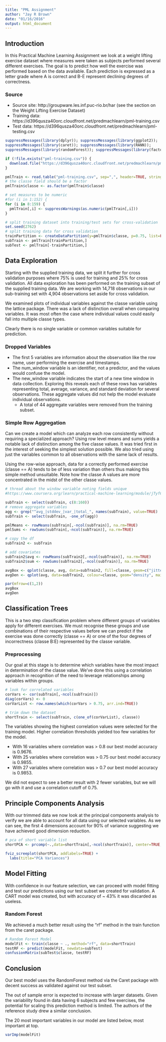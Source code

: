```yaml
---
title: "PML Assignment"
author: "Jay R Brown"
date: "01/16/2016"
output: html_document
---
```


## Introduction

In this Practical Machine Learning Assignment we look at a weight lifting exercise dataset where measures were taken as subjects performed several different exercises. The goal is to predict how well the exercise was performed based on the data available. Each prediction is expressed as a letter grade where A is correct and B-E represent declining degrees of correctness.

### Source
- Source site: http://groupware.les.inf.puc-rio.br/har (see the section on the Weight Lifting Exercise Dataset)
- Training data: https://d396qusza40orc.cloudfront.net/predmachlearn/pml-training.csv
- Test data:     https://d396qusza40orc.cloudfront.net/predmachlearn/pml-testing.csv

```r
suppressMessages(library(dplyr)); suppressMessages(library(ggplot2)); 
suppressMessages(library(caret)); suppressMessages(library(RANN));
suppressMessages(library(randomForest)); suppressMessages(library(factoextra));
```

```r
if (!file.exists("pml-training.csv")) {
  download.file("https://d396qusza40orc.cloudfront.net/predmachlearn/pml-training.csv", "pml-training.csv", cacheOK = TRUE)
}

pmlTrain <- read.table("pml-training.csv", sep=",", header=TRUE, stringsAsFactors=FALSE)
# the classe field should be a factor
pmlTrain$classe <- as.factor(pmlTrain$classe)

# set measures to be numeric
#for (i in 1:152) {
for (i in 8:159) {
  pmlTrain[,i] <- suppressWarnings(as.numeric(pmlTrain[,i]))
}

# split training dataset into training/test sets for cross-validation
set.seed(2762)
# split training data for cross validation
trainPartition <- createDataPartition(y=pmlTrain$classe, p=0.75, list=FALSE)
subTrain <- pmlTrain[trainPartition,]
subTest <- pmlTrain[-trainPartition,]

```

## Data Exploration

Starting with the supplied training data, we split it further for cross validation purposes where 75% is used for training and 25% for cross validation. All data exploration has been performed on the training subset of the supplied training data. We are working with 14,718 observations in our sub-training set with 4,904 observations set aside for cross validation.

We examined plots of individual variables against the classe variable using the lattice package. There was a lack of distinction overall when comparing variables. It was most often the case where individual values could easily fall into multiple classe types. 

Clearly there is no single variable or common variables suitable for prediction.

### Dropped Variables
* The first 5 variables are information about the observation like the row name, user performing the exercise and timestamps.
* The num_window variable is an identifier, not a predictor, and the values would confuse the model.
* The new_window variable indicates the start of a new time window in data collection. Exploring this reveals each of these rows has variables representing total, average, variance, and standard deviation for several observations. These aggregate values did not help the model evaluate individual observations. 
  * A total of 44 aggregate variables were removed from the training subset.

### Simple Row Aggregation

Can we create a model which can analyze each row consistently without requiring a specialized approach? Using row level means and sums yields a notable lack of distinction among the five classe values. It was tried first in the interest of seeking the simplest solution possible. We also tried using just the variables common to all observations with the same lack of results.

Using the row-wise approach, data for a correctly performed exercise (classe == A) tends to be of less variation than others thus making this simple method unsuitable. Note how the classe A values are more concentrated in the midst of the other classe values.

```r
# thread about the window variable noting fields unique 
#https://www.coursera.org/learn/practical-machine-learning/module/jTyf6/discussions/kLIKdL7qEeWjxw7W9fJX5Q

subTrain <- select(subTrain, c(8:160))
# remove aggregate variables
agg <- grep("^avg_|stddev_|var_|total_", names(subTrain), value=TRUE)
subTrain <- select(subTrain, -one_of(agg))

pmlMeans <- rowMeans(subTrain[,-ncol(subTrain)], na.rm=TRUE)
pmlSums <- rowSums(subTrain[,-ncol(subTrain)], na.rm=TRUE)

# copy the df
subTrain2 <- subTrain

# add covariates
subTrain2$avg <- rowMeans(subTrain2[,-ncol(subTrain)], na.rm=TRUE)
subTrain2$sum <- rowSums(subTrain2[,-ncol(subTrain)], na.rm=TRUE)

avgBox <- qplot(classe, avg, data=subTrain2, fill=classe, geom=c("jitter","boxplot"), main="Row Means")
avgDen <- qplot(avg, data=subTrain2, colour=classe, geom="density", main="Row Means Density")

par(mfrow=c(1,2))
avgBox
avgDen

```


## Classification Trees
This is a two step classification problem where different groups of variables apply for different exercises. We must recognise these groups and use combinations of their respective values before we can predict if the exercise was done correctly (classe == A) or one of the four degrees of incorrectness (classe B:E) represented by the classe variable. 

### Preprocessing
Our goal at this stage is to determine which variables have the most impact in determination of the classe value. We've done this using a correlation approach in recognition of the need to leverage relationships among variables within groups.

```r
# look for correlated variables
corVars <- cor(subTrain[,-ncol(subTrain)]) 
diag(corVars) <- 0
corVarList <- row.names(which(corVars > 0.75, arr.ind=TRUE))

# trim down the dataset
shortTrain <- select(subTrain, c(one_of(corVarList), classe))

```

The variables showing the highest correlation values were selected for the training model. Higher correlation thresholds yielded too few variables for the model.

* With 16 variables where correlation was > 0.8 our best model accuracy is 0.9676.
* With 25 variables where correlation was > 0.75 our best model accuracy is 0.9855.
* With 27 variables where correlation was > 0.7 our best model accuracy is 0.9853.

We did not expect to see a better result with 2 fewer variables, but we will go with it and use a correlation cutoff of 0.75. 

## Principle Components Analysis

With our trimmed data we now look at the principal components analysis to verify we are able to account for all data using our selected variables. As we can see, the first 4 dimensions account for 90% of variance suggesting we have achieved good dimension reduction.

```r

# pca of short variable list
shortPCA <- prcomp(~.,data=shortTrain[,-ncol(shortTrain)], center=TRUE, na.action=na.omit)

fviz_screeplot(shortPCA, addlabels=TRUE) +
  labs(title="PCA Variances") 

```

## Model Fitting

With confidence in our feature selection, we can proceed with model fitting and test our predictions using our test subset we created for validation. A CART model was created, but with accuracy of ~ 43% it was discarded as useless.

### Random Forest

We achieved a much better result using the "rf" method in the train function from the caret package.

```r
# Random Forest Model
modelFit <- train(classe ~ ., method="rf", data=shortTrain)
testRF <- predict(modelFit, newdata=subTest)
confusionMatrix(subTest$classe, testRF)
```

## Conclusion

Our best model uses the RandomForest method via the Caret package with decent success as validated against our test subset. 

The out of sample error is expected to increase with larger datasets. Given the variability found in data having 6 subjects and few exercises, the potential for scaling this prediction method is limited. The authors of the reference study drew a similar conclusion.

The 20 most important variables in our model are listed below, most important at top.

```r
varImp(modelFit)
```
